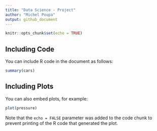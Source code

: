 ```yaml
---
title: "Data Science - Project"
author: "Michel Poupa"
output: github_document
---
```


```r
knitr::opts_chunk$set(echo = TRUE)
```


## Including Code

You can include R code in the document as follows:

```r
summary(cars)
```

## Including Plots

You can also embed plots, for example:

```r
plot(pressure)
```

Note that the `echo = FALSE` parameter was added to the code chunk to prevent printing of the R code that generated the plot.
